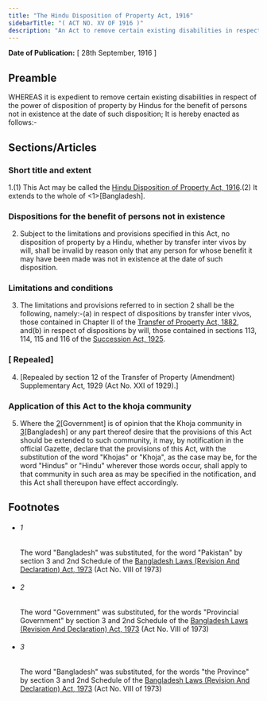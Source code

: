 ```yaml
---
title: "The Hindu Disposition of Property Act, 1916"
sidebarTitle: "( ACT NO. XV OF 1916 )"
description: "An Act to remove certain existing disabilities in respect of the power of disposition of property by Hindus for the benefit of persons not in existence at the date of such disposition."
---
```


**Date of Publication:** [ 28th September, 1916 ]

## Preamble

WHEREAS it is expedient to remove certain existing disabilities in respect of the power of disposition of property by Hindus for the benefit of persons not in existence at the date of such disposition; It is hereby enacted as follows:-

## Sections/Articles

### Short title and extent

1.(1) This Act may be called the [Hindu Disposition of Property Act, 1916](/act-105.html "Hindu Disposition of Property Act, 1916").(2) It extends to the whole of <1>[Bangladesh].

### Dispositions for the benefit of persons not in existence

2. Subject to the limitations and provisions specified in this Act, no disposition of property by a Hindu, whether by transfer inter vivos by will, shall be invalid by reason only that any person for whose benefit it may have been made was not in existence at the date of such disposition.

### Limitations and conditions

3. The limitations and provisions referred to in section 2 shall be the following, namely:-(a) in respect of dispositions by transfer inter vivos, those contained in Chapter II of the [Transfer of Property Act, 1882](/act-48.html "Transfer of Property Act, 1882"), and(b) in respect of dispositions by will, those contained in sections 113, 114, 115 and 116 of the [Succession Act, 1925](/act-138.html "Succession Act, 1925").

### [ Repealed]

4. [Repealed by section 12 of the Transfer of Property (Amendment) Supplementary Act, 1929 (Act No. XXI of 1929).]

### Application of this Act to the khoja community

5. Where the [2](1)[Government] is of opinion that the Khoja community in [3](2)[Bangladesh] or any part thereof desire that the provisions of this Act should be extended to such community, it may, by notification in the official Gazette, declare that the provisions of this Act, with the substitution of the word "Khojas" or "Khoja", as the case may be, for the word "Hindus" or "Hindu" wherever those words occur, shall apply to that community in such area as may be specified in the notification, and this Act shall thereupon have effect accordingly.

## Footnotes

- ###### 1

  The word "Bangladesh" was substituted, for the word "Pakistan" by section 3 and 2nd Schedule of the [Bangladesh Laws (Revision And Declaration) Act, 1973](/act-430.html "Bangladesh Laws (Revision And Declaration) Act, 1973") (Act No. VIII of 1973)

- ###### 2

  The word "Government" was substituted, for the words "Provincial Government" by section 3 and 2nd Schedule of the [Bangladesh Laws (Revision And Declaration) Act, 1973](/act-430.html "Bangladesh Laws (Revision And Declaration) Act, 1973") (Act No. VIII of 1973)

- ###### 3

  The word "Bangladesh" was substituted, for the words "the Province" by section 3 and 2nd Schedule of the [Bangladesh Laws (Revision And Declaration) Act, 1973](/act-430.html "Bangladesh Laws (Revision And Declaration) Act, 1973") (Act No. VIII of 1973)
